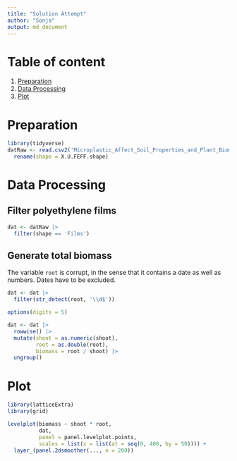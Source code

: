 ```yaml
---
title: "Solution Attempt"
author: "Sonja"
output: md_document
---
```


# Table of content

1. [Preparation]    
2. [Data Processing]    
3. [Plot]

# Preparation

```r
library(tidyverse)
datRaw <- read.csv2('Microplastic_Affect_Soil_Properties_and_Plant_Biomass.csv', encoding = 'UTF-8') |> 
  rename(shape = X.U.FEFF.shape)
```

# Data Processing 

## Filter polyethylene films

```r
dat <- datRaw |> 
  filter(shape == 'Films')
```

## Generate total biomass

The variable `root` is corrupt, in the sense that it contains a date as well as numbers. Dates have to be excluded.

```r
dat <- dat |> 
  filter(str_detect(root, '\\d$'))
```

```r
options(digits = 5)

dat <- dat |> 
  rowwise() |> 
  mutate(shoot = as.numeric(shoot),
         root = as.double(root),
         biomass = root / shoot) |> 
  ungroup()
```

# Plot

```r
library(latticeExtra)
library(grid)

levelplot(biomass ~ shoot * root, 
          dat, 
          panel = panel.levelplot.points, 
          scales = list(x = list(at = seq(0, 400, by = 50)))) + 
  layer_(panel.2dsmoother(..., n = 200))
```
